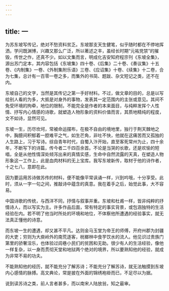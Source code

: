 ```yaml
---
---
---
```

title: 一
---




为苏东坡写传记，绝对不愁资料贫乏。东坡那支天生健笔，似乎随时都在不停地挥洒，学问既渊博，兴趣又那么广泛，所以著述之丰，虽经长时期“元祐党禁”的摧毁，传世之作，还真不少。如以文集而言，明成化吉安知府程宗刊《东坡全集》，源出苏门定本，其内容包括《东坡集》四十卷、《后集》二十卷、《奏议集》十五卷、《内制集》一卷、《外制集附乐语》三卷、《应诏集》十卷、《续集》十二卷，合为七集，总计有一百零一卷之多，而集外的书简、题跋、杂文短记之类，还不在内。

东坡自己的文字，当然是其传记之第一手好材料。不过，做文章的目的，总是以写给别人看的为多，大抵是对身外的事物，发表其一定范围内的主张或意见。其间不免受环境的拘牵，地位的限制，不能完全是作者的本来面目，与纯粹发挥个人性情、抒写内心情感的诗歌，就塑造人物形象的资料价值而言，其质地精纯的程度，文不如诗，显然可见。

东坡一生，历尽坎坷，常被命运摆布，在极不自由的境地里，独行于荆天棘地之中，胸臆间积郁着一腔难平之气，如生芒角，非吐不快，他就在这痛苦而又孤独的人生路上，习于写诗。综自青年时代，自蜀入汴开始，直至客死常州为止，四十余年，不断写下的诗篇，传今者二千四百余首。不论是当哭的长歌，还是欢愉的短唱，全是从他性情深处倾泻出来的真情实感，生命中自然流露的天真，在塑造人物形象这一工作上，此是血肉材料的无上宝库。我写东坡新传，取材于他的诗作者，十之七八，意即在此。

因为要运用苏诗做苏传的材料，便不能像平常讽诵一样，兴到吟哦，十分享受。此时，须从一字一句之间，推敲诗中蕴含的真意。我在着手之后，始觉此事，大不容易。

中国诗歌的传统，与西洋不同，抒情与叙事并重。东坡和杜甫一样，皆非纯粹的抒情诗人，而以写实为主。许多作品后面，常有特定的事实背景，或包涵独特的生活经验在内。若不明了他当时所处的环境和地位，不体察他所遭遇的经验事实，就无法真正懂他的诗意。

而东坡一生的遭遇，却又甚不平凡。达则金马玉堂为帝王的师傅，开府州郡为封疆的大吏；穷则为大庾岭外的南荒逐客，桄榔林中食芋饮水的流人。他见识过贵族门第里的骄奢淫乐，也体验过闾巷小民们的贫困和无助。很少有人的生活经验，像他一样复杂，以一身而贯彻天堂和地狱两个绝对的境界，所以要熟知他的经验，就成为非常不易的功夫。

不能熟知他的经历，就不能充分了解苏诗；不能充分了解苏诗，就无法触摸到东坡内心感情的脉搏。高文典论，常是披在外面的锦绣袍褂而已，不足尽以为据。

说到读苏诗之类，前人言者甚多，而以南宋人陆放翁，知之最审。